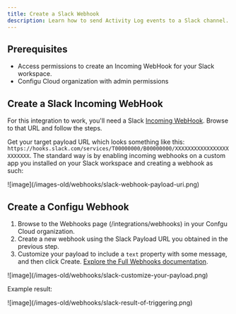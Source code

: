 ```yaml
---
title: Create a Slack Webhook
description: Learn how to send Activity Log events to a Slack channel.
---
```

## Prerequisites
- Access permissions to create an Incoming WebHook for your Slack workspace.
- Configu Cloud organization with admin permissions

## Create a Slack Incoming WebHook
For this integration to work, you'll need a Slack [Incoming WebHook](https://api.slack.com/messaging/webhooks).
Browse to that URL and follow the steps.

Get your target payload URL which looks something like this: `https://hooks.slack.com/services/T00000000/B00000000/XXXXXXXXXXXXXXXXXXXXXXXX`.
The standard way is by enabling incoming webhooks on a custom app you installed on your Slack workspace and creating a webhook as such:

<Frame>![image](/images-old/webhooks/slack-webhook-payload-uri.png)</Frame>

## Create a Configu Webhook
1. Browse to the Webhooks page (/integrations/webhooks) in your Confgu Cloud organization.
2. Create a new webhook using the Slack Payload URL you obtained in the previous step.
3. Customize your payload to include a `text` property with some message, and then click Create.
    [Explore the Full Webhooks documentation](/integrations/store/configu/webhooks).

<Frame>![image](/images-old/webhooks/slack-customize-your-payload.png)</Frame>

Example result:

<Frame>![image](/images-old/webhooks/slack-result-of-triggering.png)</Frame>
